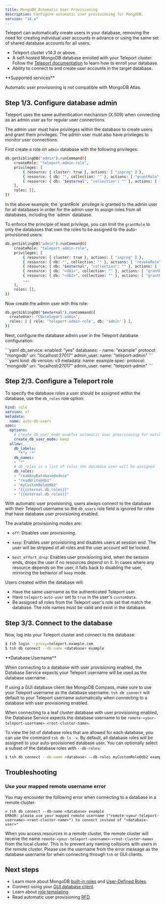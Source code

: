 ```yaml
---
title: MongoDB Automatic User Provisioning 
description: Configure automatic user provisioning for MongoDB.
version: "14.x"
---
```


Teleport can automatically create users in your database, removing the need for
creating individual user accounts in advance or using the same set of shared
database accounts for all users.

- Teleport cluster v14.3 or above.
- A self-hosted MongoDB database enrolled with your Teleport cluster. Follow
  the [Teleport documentation](/docs/ver/14.x/database-access/guides/mongodb-self-hosted) to learn how
  to enroll your database.
- Ability to connect to and create user accounts in the target database.

<Note>
  <p>
    **Supported services**
  </p>

  Automatic user provisioning is not compatible with MongoDB Atlas.
</Note>

## Step 1/3. Configure database admin

Teleport uses the same authentication mechanism (X.509) when connecting as an
admin user as for regular user connections.

The admin user must have privileges within the database to create users and
grant them privileges. The admin user must also have privileges to monitor user
connections.

First create a role on `admin` database with the following privileges:

```bash
db.getSiblingDB("admin").runCommand({
    createRole: "teleport-admin-role",
    privileges: [
        { resource: { cluster: true }, actions: [ "inprog" ] },
        { resource: { db: "", collection: "" }, actions: [ "grantRole", "revokeRole" ] },
        { resource: { db: "$external", "collection": "" }, actions: [ "createUser", "updateUser", "dropUser", "viewUser", "setAuthenticationRestriction", "changeCustomData"] },
    ],
    roles: [],
})
```

<Accordion title="Limit the grantRole action to specific databases">
  In the above example, the `grantRole` privilege is granted to the admin user
  for all databases in order for the admin user to assign roles from all
  databases, including the `admin` database.

  To enforce the principle of least privilege, you can limit the `grantRole` to
  only the databases that own the roles to be assigned to the auto-provisioned
  users:

  ```bash
  db.getSiblingDB("admin").runCommand({
      createRole: "teleport-admin-role",
      privileges: [
          { resource: { cluster: true }, actions: [ "inprog" ] },
          { resource: { db: "", collection: "" }, actions: [ "revokeRole" ] },
          { resource: { db: "$external", "collection": "" }, actions: [ "createUser", "updateUser", "dropUser", "viewUser", "setAuthenticationRestriction", "changeCustomData"] },
          { resource: { db: "<db1>", collection: "" }, actions: [ "grantRole" ] },
          { resource: { db: "<db2>", collection: "" }, actions: [ "grantRole" ] },
          ...
      ],
      roles: [],
  })
  ```
</Accordion>

Now create the admin user with this role:

```bash
db.getSiblingDB("$external").runCommand({
  createUser: "CN=teleport-admin",
  roles: [ { role: 'teleport-admin-role', db: 'admin' } ],
})
```

Next, configure the database admin user in the Teleport database configuration:

<Tabs>
  <Tab title="Static config">
    ```yaml
    db_service:
      enabled: "yes"
      databases:
      - name: "example"
        protocol: "mongodb"
        uri: "localhost:27017"
        admin_user:
          name: "teleport-admin"
    ```
  </Tab>

  <Tab title="Dynamic resource">
    ```yaml
    kind: db
    version: v3
    metadata:
      name: example
    spec:
      protocol: "mongodb"
      uri: "localhost:27017"
      admin_user:
        name: "teleport-admin"
    ```
  </Tab>
</Tabs>

## Step 2/3. Configure a Teleport role

To specify the database roles a user should be assigned within the database,
use the `db_roles` role option:

```yaml
kind: role
version: v7
metadata:
  name: auto-db-users
spec:
  options:
    # create_db_user_mode enables automatic user provisioning for matching databases
    create_db_user_mode: keep
  allow:
    db_labels:
      "*": "*"
    db_names:
    - "*"
    # db_roles is a list of roles the database user will be assigned
    db_roles:
    - "readAnyDatabase@admin"
    - "readWrite@db1"
    - "myCustomRole@db2"
    - "{{internal.db_roles}}"
    - "{{external.db_roles}}"
```

With automatic user provisioning, users always connect to the database with
their Teleport username so the `db_users` role field is ignored for roles
that have database user provisioning enabled.

The available provisioning modes are:

- `off`: Disables user provisioning.

- `keep`: Enables user provisioning and disables users at session end. The user
  will be stripped of all roles and the user account will be locked.

- `best_effort_drop`: Enables user provisioning and, when the session ends,
  drops the user if no resources depend on it. In cases where any resource
  depends on the user, it falls back to disabling the user, mirroring the
  behavior of `keep` mode.

Users created within the database will:

- Have the same username as the authenticated Teleport user.
- Have `teleport-auto-user` set to `true` in the user's `customData`.
- Be assigned all roles from the Teleport user's role set that match the database.
  The role names must be valid and exist in the database.

## Step 3/3. Connect to the database

Now, log into your Teleport cluster and connect to the database:

```bash
$ tsh login --proxy=teleport.example.com
$ tsh db connect --db-name <database> example
```

<Note>
  <p>
    **Database Username**
  </p>

  When connecting to a database with user provisioning enabled, the Database
  Service expects your Teleport username will be used as the database username .

  If using a GUI database client like MongoDB Compass, make sure to use your Teleport
  username as the database username. `tsh db connect` will default to your
  Teleport username automatically when connecting to a database with user
  provisioning enabled.

  When connecting to a leaf cluster database with user provisioning enabled, the
  Database Service expects the database username to be
  `remote-<your-teleport-username>-<root-cluster-name>`.
</Note>

To view the list of database roles that are allowed for each database, you can
use the command `tsh db ls -v`. By default, all database roles will be assigned
to your auto-provisioned database user. You can optionally select a subset of
the database roles with `--db-roles`:

```bash
$ tsh db connect --db-name <database> --db-roles myCustomRole@db2 example
```

## Troubleshooting

### Use your mapped remote username error

You may encounter the following error when connecting to a database in a remote
cluster:

```shell
> tsh db connect --db-name <database> example
ERROR: please use your mapped remote username ("remote-<your-teleport-username>-<root-cluster-name>") to connect instead of "<database-user>"
```

When you access resources in a remote cluster, the remote cluster will receive
the name `remote-<your-teleport-username>-<root-cluster-name>` from the local
cluster. This is to prevent any naming collisions with users in the remote
cluster. Please use the username from the error message as the database
username for when connecting through `tsh` or GUI clients.

## Next steps

- Learn more about MongoDB [built-in roles](https://www.mongodb.com/docs/manual/reference/built-in-roles/) and [User-Defined Roles](https://www.mongodb.com/docs/manual/core/security-user-defined-roles/).
- Connect using your [GUI database client](/docs/ver/14.x/connect-your-client/gui-clients).
- Learn about [role templating](/docs/ver/14.x/access-controls/guides/role-templates#interpolation-rules).
- Read automatic user provisioning [RFD](https://github.com/gravitational/teleport/blob/master/rfd/0113-automatic-database-users.md).

